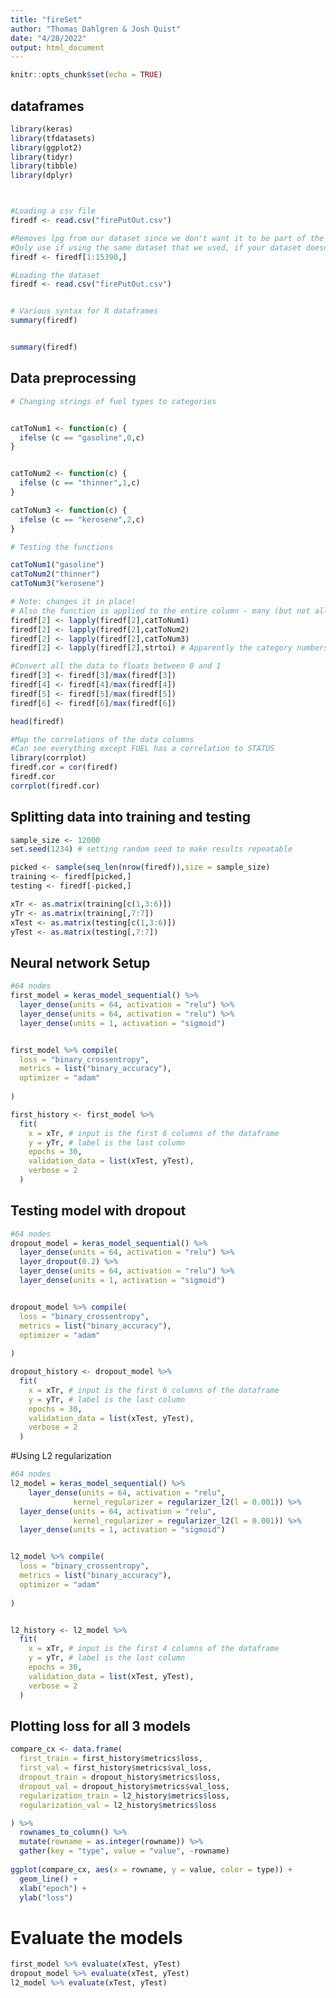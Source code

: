```yaml
---
title: "fireSet"
author: "Thomas Dahlgren & Josh Quist"
date: "4/28/2022"
output: html_document
---
```


```r
knitr::opts_chunk$set(echo = TRUE)
```

## dataframes 
```r
library(keras)
library(tfdatasets)
library(ggplot2)
library(tidyr)
library(tibble)
library(dplyr)



#Loading a csv file
firedf <- read.csv("firePutOut.csv")

#Removes lpg from our dataset since we don't want it to be part of the training, it uses different parameters
#Only use if using the same dataset that we used, if your dataset doesn't have lpg do not include this line
firedf <- firedf[1:15390,]

#Loading the dataset
firedf <- read.csv("firePutOut.csv")


# Various syntax for R dataframes
summary(firedf)


summary(firedf)
```

## Data preprocessing

```r

# Changing strings of fuel types to categories


catToNum1 <- function(c) {
  ifelse (c == "gasoline",0,c) 
}


catToNum2 <- function(c) {
  ifelse (c == "thinner",1,c)
}

catToNum3 <- function(c) {
  ifelse (c == "kerosene",2,c)
}

# Testing the functions

catToNum1("gasoline")
catToNum2("thinner")
catToNum3("kerosene")

# Note: changes it in place! 
# Also the function is applied to the entire column - many (but not all) functions in R may be used this way
firedf[2] <- lapply(firedf[2],catToNum1)
firedf[2] <- lapply(firedf[2],catToNum2)
firedf[2] <- lapply(firedf[2],catToNum3)
firedf[2] <- lapply(firedf[2],strtoi) # Apparently the category numbers in firedf[5] are stored as strings; convert to numbers

#Convert all the data to floats between 0 and 1
firedf[3] <- firedf[3]/max(firedf[3])
firedf[4] <- firedf[4]/max(firedf[4])
firedf[5] <- firedf[5]/max(firedf[5])
firedf[6] <- firedf[6]/max(firedf[6])

head(firedf)

```


```r
#Map the correlations of the data columns
#Can see everything except FUEL has a correlation to STATUS
library(corrplot)
firedf.cor = cor(firedf)
firedf.cor
corrplot(firedf.cor)
```

## Splitting data into training and testing

```r
sample_size <- 12000
set.seed(1234) # setting random seed to make results repeatable

picked <- sample(seq_len(nrow(firedf)),size = sample_size)
training <- firedf[picked,]
testing <- firedf[-picked,]

xTr <- as.matrix(training[c(1,3:6)])
yTr <- as.matrix(training[,7:7])
xTest <- as.matrix(testing[c(1,3:6)])
yTest <- as.matrix(testing[,7:7])


```


## Neural network Setup

```r

#64 nodes
first_model = keras_model_sequential() %>%
  layer_dense(units = 64, activation = "relu") %>%
  layer_dense(units = 64, activation = "relu") %>%
  layer_dense(units = 1, activation = "sigmoid")


first_model %>% compile(
  loss = "binary_crossentropy",
  metrics = list("binary_accuracy"),
  optimizer = "adam"
  
)

first_history <- first_model %>% 
  fit(
    x = xTr, # input is the first 6 columns of the dataframe
    y = yTr, # label is the last column
    epochs = 30,
    validation_data = list(xTest, yTest),
    verbose = 2
  )
```



## Testing model with dropout

```r
#64 nodes
dropout_model = keras_model_sequential() %>%
  layer_dense(units = 64, activation = "relu") %>%
  layer_dropout(0.2) %>% 
  layer_dense(units = 64, activation = "relu") %>%
  layer_dense(units = 1, activation = "sigmoid")


dropout_model %>% compile(
  loss = "binary_crossentropy",
  metrics = list("binary_accuracy"),
  optimizer = "adam"
  
)

dropout_history <- dropout_model %>% 
  fit(
    x = xTr, # input is the first 6 columns of the dataframe
    y = yTr, # label is the last column
    epochs = 30,
    validation_data = list(xTest, yTest),
    verbose = 2
  )

```

#Using L2 regularization

```r
#64 nodes
l2_model = keras_model_sequential() %>%
    layer_dense(units = 64, activation = "relu",
              kernel_regularizer = regularizer_l2(l = 0.001)) %>%
  layer_dense(units = 64, activation = "relu",
              kernel_regularizer = regularizer_l2(l = 0.001)) %>%
  layer_dense(units = 1, activation = "sigmoid")


l2_model %>% compile(
  loss = "binary_crossentropy",
  metrics = list("binary_accuracy"),
  optimizer = "adam"
  
)


l2_history <- l2_model %>% 
  fit(
    x = xTr, # input is the first 4 columns of the dataframe
    y = yTr, # label is the last column
    epochs = 30,
    validation_data = list(xTest, yTest),
    verbose = 2
  )
```



## Plotting loss for all 3 models

```r
compare_cx <- data.frame(
  first_train = first_history$metrics$loss,
  first_val = first_history$metrics$val_loss,
  dropout_train = dropout_history$metrics$loss,
  dropout_val = dropout_history$metrics$val_loss,
  regularization_train = l2_history$metrics$loss,
  regularization_val = l2_history$metrics$loss

) %>%
  rownames_to_column() %>%
  mutate(rowname = as.integer(rowname)) %>%
  gather(key = "type", value = "value", -rowname)
  
ggplot(compare_cx, aes(x = rowname, y = value, color = type)) +
  geom_line() +
  xlab("epoch") +
  ylab("loss")
```

# Evaluate the models
```r
first_model %>% evaluate(xTest, yTest)
dropout_model %>% evaluate(xTest, yTest)
l2_model %>% evaluate(xTest, yTest)


```

